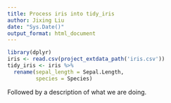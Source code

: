 ```yaml
---
title: Process iris into tidy_iris
author: Jixing Liu
date: "Sys.Date()"
output_format: html_document
---
```


```r
library(dplyr)
iris <- read.csv(project_extdata_path('iris.csv'))
tidy_iris <- iris %>%
  rename(sepal_length = Sepal.Length, 
         species = Species)
```
Followed by a description of what we are doing.